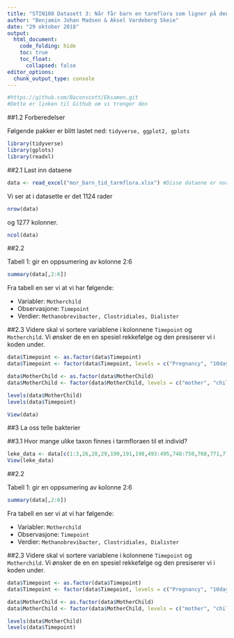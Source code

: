 ```yaml
---
title: "STIN100 Datasett 3: Når får barn en tarmflora som ligner på den vi ser hos voksne?"
author: "Benjamin Johan Madsen & Aksel Vardeberg Skeie"
date: "29 oktober 2018"
output:
  html_document:
    code_folding: hide
    toc: true
    toc_float:
      collapsed: false
editor_options: 
  chunk_output_type: console
---
```


```r
#https://github.com/Baconscott/Eksamen.git
#Dette er linken til Github om vi trenger den
```

##1.2 Forberedelser


Følgende pakker er blitt lastet ned: ```tidyverse, ggplot2, gplots```

```r
library(tidyverse) 
library(gplots) 
library(readxl) 
```

##2.1 Last inn dataene
```r
data <- read_excel("mor_barn_tid_tarmflora.xlsx") #Disse dataene er normalisert og dette er en tibbel 
```

Vi ser at i datasette er det 1124 rader  
```r
nrow(data)
```

og 1277 kolonner.
```r
ncol(data)
```

##2.2

Tabell 1: gir en oppsumering av kolonne 2:6
```r
summary(data[,2:6])
```

Fra tabell en ser vi at vi har følgende:

- Variabler: ```Motherchild```
- Observasjone: ```Timepoint```
- Verdier: ```Methanobrevibacter, Clostridiales, Dialister ```

##2.3
Videre skal vi sortere variablene i kolonnene ```Timepoint``` og ```Motherchild```. Vi ønsker de en en spesiel rekkefølge og den presiserer vi i koden under.
```r
data$Timepoint <- as.factor(data$Timepoint)
data$Timepoint <- factor(data$Timepoint, levels = c("Pregnancy", "10days",  "3months", "1year", "2years"))

data$MotherChild <- as.factor(data$MotherChild)
data$MotherChild <- factor(data$MotherChild, levels = c("mother", "child"))

levels(data$MotherChild)
levels(data$Timepoint)

View(data)
```

##3 La oss telle bakterier

##3.1 Hvor mange ulike taxon finnes i tarmfloraen til et individ?
```r
leke_data <- data[c(1:3,26,28,29,190,191,198,493:495,748:750,768,771,772), 1:6]
View(leke_data)
```

##2.2

Tabell 1: gir en oppsumering av kolonne 2:6
```r
summary(data[,2:6])
```

Fra tabell en ser vi at vi har følgende:

- Variabler: ```Motherchild```
- Observasjone: ```Timepoint```
- Verdier: ```Methanobrevibacter, Clostridiales, Dialister ```

##2.3
Videre skal vi sortere variablene i kolonnene ```Timepoint``` og ```Motherchild```. Vi ønsker de en en spesiel rekkefølge og den presiserer vi i koden under.
```r
data$Timepoint <- as.factor(data$Timepoint)
data$Timepoint <- factor(data$Timepoint, levels = c("Pregnancy", "10days",  "3months", "1year", "2years"))

data$MotherChild <- as.factor(data$MotherChild)
data$MotherChild <- factor(data$MotherChild, levels = c("mother", "child"))

levels(data$MotherChild)
levels(data$Timepoint)
```